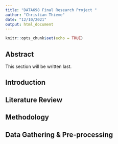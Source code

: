 ```yaml
---
title: "DATA698 Final Research Project "
author: "Christian Thieme"
date: "12/10/2021"
output: html_document
---
```


```r
knitr::opts_chunk$set(echo = TRUE)
```

## Abstract

This section will be written last.

## Introduction

## Literature Review

## Methodology

## Data Gathering & Pre-processing

```r

```
